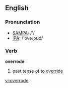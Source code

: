 ==English==

===Pronunciation===
*[[w:SAMPA|SAMPA]]: /'/
*[[w:IPA|IPA]]: /'ovəɻɔʊd/

===Verb===
'''overrode'''

# past tense of to [[override]]

[[vi:overrode]]